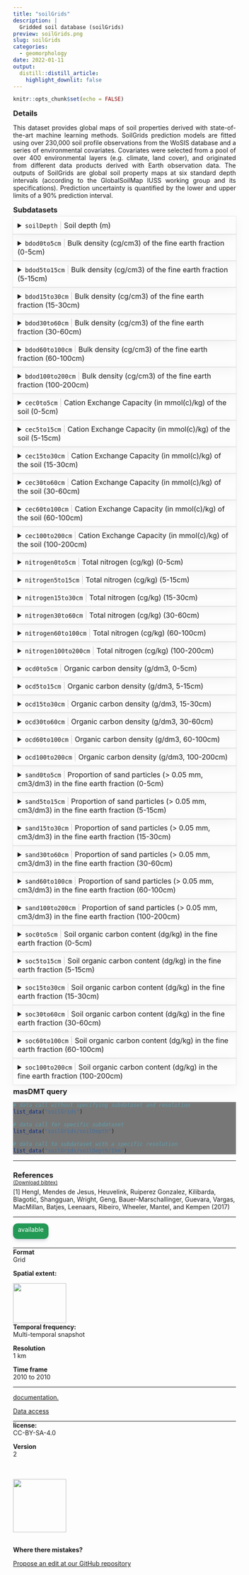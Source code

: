 ```yaml
---
title: "soilGrids"
description: |
  Gridded soil database (soilGrids) 
preview: soilGrids.png
slug: soilGrids
categories:
  - geomorphology
date: 2022-01-11
output:
  distill::distill_article:
    highlight_downlit: false
---
```

  
```r
knitr::opts_chunk$set(echo = FALSE)
```

<div style="width=80%;margin-top:0;margin-bottom:0;">
<h3 style="margin-top:5;margin-bottom:5;">Details</h3>
<p align="justify">
This dataset provides global maps of soil properties derived with state-of-the-art machine learning methods. SoilGrids prediction models are fitted using over 230,000 soil profile observations from the WoSIS database and a series of environmental covariates. Covariates were selected from a pool of over 400 environmental layers (e.g. climate, land cover), and originated from different data products derived with Earth observation data. The outputs of SoilGrids are global soil property maps at six standard depth intervals (according to the GlobalSoilMap IUSS working group and its specifications). Prediction uncertainty is quantified by the lower and upper limits of a 90% prediction interval.
</p>

<h3 style="margin-top:5;margin-bottom:5;">Subdatasets</h3>
<details style='cursor:pointer;border:none;box-shadow: rgba(0, 0, 0, 0.05) 0px 6px 24px 0px, rgba(0, 0, 0, 0.08) 0px 0px 0px 1px;padding:10px;margin:0;'>
<summary style="font-size:16px;">`soilDepth`<span style="color:#C8C8C8;"> | </span>Soil depth (m)</summary>
<hr style="margin-top:0;margin-bottom:20px;">
|content|description|
|-------|-----------|
|value_range|0...200|
</details>
<details style='cursor:pointer;border:none;box-shadow: rgba(0, 0, 0, 0.05) 0px 6px 24px 0px, rgba(0, 0, 0, 0.08) 0px 0px 0px 1px;padding:10px;margin:0;'>
<summary style="font-size:16px;">`bdod0to5cm`<span style="color:#C8C8C8;"> | </span>Bulk density (cg/cm3) of the fine earth fraction (0-5cm)</summary>
<hr style="margin-top:0;margin-bottom:20px;">
|content|description|
|-------|-----------|
|value_range|0...200|
</details>
<details style='cursor:pointer;border:none;box-shadow: rgba(0, 0, 0, 0.05) 0px 6px 24px 0px, rgba(0, 0, 0, 0.08) 0px 0px 0px 1px;padding:10px;margin:0;'>
<summary style="font-size:16px;">`bdod5to15cm`<span style="color:#C8C8C8;"> | </span>Bulk density (cg/cm3) of the fine earth fraction (5-15cm)</summary>
<hr style="margin-top:0;margin-bottom:20px;">
|content|description|
|-------|-----------|
|value_range|0...200|
</details>
<details style='cursor:pointer;border:none;box-shadow: rgba(0, 0, 0, 0.05) 0px 6px 24px 0px, rgba(0, 0, 0, 0.08) 0px 0px 0px 1px;padding:10px;margin:0;'>
<summary style="font-size:16px;">`bdod15to30cm`<span style="color:#C8C8C8;"> | </span>Bulk density (cg/cm3) of the fine earth fraction (15-30cm)</summary>
<hr style="margin-top:0;margin-bottom:20px;">
|content|description|
|-------|-----------|
|value_range|0...200|
</details>
<details style='cursor:pointer;border:none;box-shadow: rgba(0, 0, 0, 0.05) 0px 6px 24px 0px, rgba(0, 0, 0, 0.08) 0px 0px 0px 1px;padding:10px;margin:0;'>
<summary style="font-size:16px;">`bdod30to60cm`<span style="color:#C8C8C8;"> | </span>Bulk density (cg/cm3) of the fine earth fraction (30-60cm)</summary>
<hr style="margin-top:0;margin-bottom:20px;">
|content|description|
|-------|-----------|
|value_range|0...200|
</details>
<details style='cursor:pointer;border:none;box-shadow: rgba(0, 0, 0, 0.05) 0px 6px 24px 0px, rgba(0, 0, 0, 0.08) 0px 0px 0px 1px;padding:10px;margin:0;'>
<summary style="font-size:16px;">`bdod60to100cm`<span style="color:#C8C8C8;"> | </span>Bulk density (cg/cm3) of the fine earth fraction (60-100cm)</summary>
<hr style="margin-top:0;margin-bottom:20px;">
|content|description|
|-------|-----------|
|value_range|0...200|
</details>
<details style='cursor:pointer;border:none;box-shadow: rgba(0, 0, 0, 0.05) 0px 6px 24px 0px, rgba(0, 0, 0, 0.08) 0px 0px 0px 1px;padding:10px;margin:0;'>
<summary style="font-size:16px;">`bdod100to200cm`<span style="color:#C8C8C8;"> | </span>Bulk density (cg/cm3) of the fine earth fraction (100-200cm)</summary>
<hr style="margin-top:0;margin-bottom:20px;">
|content|description|
|-------|-----------|
|value_range|0...200|
</details>
<details style='cursor:pointer;border:none;box-shadow: rgba(0, 0, 0, 0.05) 0px 6px 24px 0px, rgba(0, 0, 0, 0.08) 0px 0px 0px 1px;padding:10px;margin:0;'>
<summary style="font-size:16px;">`cec0to5cm`<span style="color:#C8C8C8;"> | </span>Cation Exchange Capacity (in mmol(c)/kg) of the soil (0-5cm)</summary>
<hr style="margin-top:0;margin-bottom:20px;">
|content|description|
|-------|-----------|
|value_range|0...900|
</details>
<details style='cursor:pointer;border:none;box-shadow: rgba(0, 0, 0, 0.05) 0px 6px 24px 0px, rgba(0, 0, 0, 0.08) 0px 0px 0px 1px;padding:10px;margin:0;'>
<summary style="font-size:16px;">`cec5to15cm`<span style="color:#C8C8C8;"> | </span>Cation Exchange Capacity (in mmol(c)/kg) of the soil (5-15cm)</summary>
<hr style="margin-top:0;margin-bottom:20px;">
|content|description|
|-------|-----------|
|value_range|0...900|
</details>
<details style='cursor:pointer;border:none;box-shadow: rgba(0, 0, 0, 0.05) 0px 6px 24px 0px, rgba(0, 0, 0, 0.08) 0px 0px 0px 1px;padding:10px;margin:0;'>
<summary style="font-size:16px;">`cec15to30cm`<span style="color:#C8C8C8;"> | </span>Cation Exchange Capacity (in mmol(c)/kg) of the soil (15-30cm)</summary>
<hr style="margin-top:0;margin-bottom:20px;">
|content|description|
|-------|-----------|
|value_range|0...900|
</details>
<details style='cursor:pointer;border:none;box-shadow: rgba(0, 0, 0, 0.05) 0px 6px 24px 0px, rgba(0, 0, 0, 0.08) 0px 0px 0px 1px;padding:10px;margin:0;'>
<summary style="font-size:16px;">`cec30to60cm`<span style="color:#C8C8C8;"> | </span>Cation Exchange Capacity (in mmol(c)/kg) of the soil (30-60cm)</summary>
<hr style="margin-top:0;margin-bottom:20px;">
|content|description|
|-------|-----------|
|value_range|0...900|
</details>
<details style='cursor:pointer;border:none;box-shadow: rgba(0, 0, 0, 0.05) 0px 6px 24px 0px, rgba(0, 0, 0, 0.08) 0px 0px 0px 1px;padding:10px;margin:0;'>
<summary style="font-size:16px;">`cec60to100cm`<span style="color:#C8C8C8;"> | </span>Cation Exchange Capacity (in mmol(c)/kg) of the soil (60-100cm)</summary>
<hr style="margin-top:0;margin-bottom:20px;">
|content|description|
|-------|-----------|
|value_range|0...900|
</details>
<details style='cursor:pointer;border:none;box-shadow: rgba(0, 0, 0, 0.05) 0px 6px 24px 0px, rgba(0, 0, 0, 0.08) 0px 0px 0px 1px;padding:10px;margin:0;'>
<summary style="font-size:16px;">`cec100to200cm`<span style="color:#C8C8C8;"> | </span>Cation Exchange Capacity (in mmol(c)/kg) of the soil (100-200cm)</summary>
<hr style="margin-top:0;margin-bottom:20px;">
|content|description|
|-------|-----------|
|value_range|0...900|
</details>
<details style='cursor:pointer;border:none;box-shadow: rgba(0, 0, 0, 0.05) 0px 6px 24px 0px, rgba(0, 0, 0, 0.08) 0px 0px 0px 1px;padding:10px;margin:0;'>
<summary style="font-size:16px;">`nitrogen0to5cm`<span style="color:#C8C8C8;"> | </span>Total nitrogen (cg/kg) (0-5cm)</summary>
<hr style="margin-top:0;margin-bottom:20px;">
|content|description|
|-------|-----------|
|value_range|0...1300|
</details>
<details style='cursor:pointer;border:none;box-shadow: rgba(0, 0, 0, 0.05) 0px 6px 24px 0px, rgba(0, 0, 0, 0.08) 0px 0px 0px 1px;padding:10px;margin:0;'>
<summary style="font-size:16px;">`nitrogen5to15cm`<span style="color:#C8C8C8;"> | </span>Total nitrogen (cg/kg) (5-15cm)</summary>
<hr style="margin-top:0;margin-bottom:20px;">
|content|description|
|-------|-----------|
|value_range|0...1300|
</details>
<details style='cursor:pointer;border:none;box-shadow: rgba(0, 0, 0, 0.05) 0px 6px 24px 0px, rgba(0, 0, 0, 0.08) 0px 0px 0px 1px;padding:10px;margin:0;'>
<summary style="font-size:16px;">`nitrogen15to30cm`<span style="color:#C8C8C8;"> | </span>Total nitrogen (cg/kg) (15-30cm)</summary>
<hr style="margin-top:0;margin-bottom:20px;">
|content|description|
|-------|-----------|
|value_range|0...1300|
</details>
<details style='cursor:pointer;border:none;box-shadow: rgba(0, 0, 0, 0.05) 0px 6px 24px 0px, rgba(0, 0, 0, 0.08) 0px 0px 0px 1px;padding:10px;margin:0;'>
<summary style="font-size:16px;">`nitrogen30to60cm`<span style="color:#C8C8C8;"> | </span>Total nitrogen (cg/kg) (30-60cm)</summary>
<hr style="margin-top:0;margin-bottom:20px;">
|content|description|
|-------|-----------|
|value_range|0...1300|
</details>
<details style='cursor:pointer;border:none;box-shadow: rgba(0, 0, 0, 0.05) 0px 6px 24px 0px, rgba(0, 0, 0, 0.08) 0px 0px 0px 1px;padding:10px;margin:0;'>
<summary style="font-size:16px;">`nitrogen60to100cm`<span style="color:#C8C8C8;"> | </span>Total nitrogen (cg/kg) (60-100cm)</summary>
<hr style="margin-top:0;margin-bottom:20px;">
|content|description|
|-------|-----------|
|value_range|0...1300|
</details>
<details style='cursor:pointer;border:none;box-shadow: rgba(0, 0, 0, 0.05) 0px 6px 24px 0px, rgba(0, 0, 0, 0.08) 0px 0px 0px 1px;padding:10px;margin:0;'>
<summary style="font-size:16px;">`nitrogen100to200cm`<span style="color:#C8C8C8;"> | </span>Total nitrogen (cg/kg) (100-200cm)</summary>
<hr style="margin-top:0;margin-bottom:20px;">
|content|description|
|-------|-----------|
|value_range|0...1300|
</details>
<details style='cursor:pointer;border:none;box-shadow: rgba(0, 0, 0, 0.05) 0px 6px 24px 0px, rgba(0, 0, 0, 0.08) 0px 0px 0px 1px;padding:10px;margin:0;'>
<summary style="font-size:16px;">`ocd0to5cm`<span style="color:#C8C8C8;"> | </span>Organic carbon density (g/dm3, 0-5cm)</summary>
<hr style="margin-top:0;margin-bottom:20px;">
|content|description|
|-------|-----------|
|value_range|0...1300|
</details>
<details style='cursor:pointer;border:none;box-shadow: rgba(0, 0, 0, 0.05) 0px 6px 24px 0px, rgba(0, 0, 0, 0.08) 0px 0px 0px 1px;padding:10px;margin:0;'>
<summary style="font-size:16px;">`ocd5to15cm`<span style="color:#C8C8C8;"> | </span>Organic carbon density (g/dm3, 5-15cm)</summary>
<hr style="margin-top:0;margin-bottom:20px;">
|content|description|
|-------|-----------|
|value_range|0...1300|
</details>
<details style='cursor:pointer;border:none;box-shadow: rgba(0, 0, 0, 0.05) 0px 6px 24px 0px, rgba(0, 0, 0, 0.08) 0px 0px 0px 1px;padding:10px;margin:0;'>
<summary style="font-size:16px;">`ocd15to30cm`<span style="color:#C8C8C8;"> | </span>Organic carbon density (g/dm3, 15-30cm)</summary>
<hr style="margin-top:0;margin-bottom:20px;">
|content|description|
|-------|-----------|
|value_range|0...1300|
</details>
<details style='cursor:pointer;border:none;box-shadow: rgba(0, 0, 0, 0.05) 0px 6px 24px 0px, rgba(0, 0, 0, 0.08) 0px 0px 0px 1px;padding:10px;margin:0;'>
<summary style="font-size:16px;">`ocd30to60cm`<span style="color:#C8C8C8;"> | </span>Organic carbon density (g/dm3, 30-60cm)</summary>
<hr style="margin-top:0;margin-bottom:20px;">
|content|description|
|-------|-----------|
|value_range|0...1300|
</details>
<details style='cursor:pointer;border:none;box-shadow: rgba(0, 0, 0, 0.05) 0px 6px 24px 0px, rgba(0, 0, 0, 0.08) 0px 0px 0px 1px;padding:10px;margin:0;'>
<summary style="font-size:16px;">`ocd60to100cm`<span style="color:#C8C8C8;"> | </span>Organic carbon density (g/dm3, 60-100cm)</summary>
<hr style="margin-top:0;margin-bottom:20px;">
|content|description|
|-------|-----------|
|value_range|0...1300|
</details>
<details style='cursor:pointer;border:none;box-shadow: rgba(0, 0, 0, 0.05) 0px 6px 24px 0px, rgba(0, 0, 0, 0.08) 0px 0px 0px 1px;padding:10px;margin:0;'>
<summary style="font-size:16px;">`ocd100to200cm`<span style="color:#C8C8C8;"> | </span>Organic carbon density (g/dm3, 100-200cm)</summary>
<hr style="margin-top:0;margin-bottom:20px;">
|content|description|
|-------|-----------|
|value_range|0...1300|
</details>
<details style='cursor:pointer;border:none;box-shadow: rgba(0, 0, 0, 0.05) 0px 6px 24px 0px, rgba(0, 0, 0, 0.08) 0px 0px 0px 1px;padding:10px;margin:0;'>
<summary style="font-size:16px;">`sand0to5cm`<span style="color:#C8C8C8;"> | </span>Proportion of sand particles (> 0.05 mm, cm3/dm3) in the fine earth fraction (0-5cm)</summary>
<hr style="margin-top:0;margin-bottom:20px;">
|content|description|
|-------|-----------|
|value_range|0...1300|
</details>
<details style='cursor:pointer;border:none;box-shadow: rgba(0, 0, 0, 0.05) 0px 6px 24px 0px, rgba(0, 0, 0, 0.08) 0px 0px 0px 1px;padding:10px;margin:0;'>
<summary style="font-size:16px;">`sand5to15cm`<span style="color:#C8C8C8;"> | </span>Proportion of sand particles (> 0.05 mm, cm3/dm3) in the fine earth fraction (5-15cm)</summary>
<hr style="margin-top:0;margin-bottom:20px;">
|content|description|
|-------|-----------|
|value_range|0...1300|
</details>
<details style='cursor:pointer;border:none;box-shadow: rgba(0, 0, 0, 0.05) 0px 6px 24px 0px, rgba(0, 0, 0, 0.08) 0px 0px 0px 1px;padding:10px;margin:0;'>
<summary style="font-size:16px;">`sand15to30cm`<span style="color:#C8C8C8;"> | </span>Proportion of sand particles (> 0.05 mm, cm3/dm3) in the fine earth fraction (15-30cm)</summary>
<hr style="margin-top:0;margin-bottom:20px;">
|content|description|
|-------|-----------|
|value_range|0...1300|
</details>
<details style='cursor:pointer;border:none;box-shadow: rgba(0, 0, 0, 0.05) 0px 6px 24px 0px, rgba(0, 0, 0, 0.08) 0px 0px 0px 1px;padding:10px;margin:0;'>
<summary style="font-size:16px;">`sand30to60cm`<span style="color:#C8C8C8;"> | </span>Proportion of sand particles (> 0.05 mm, cm3/dm3) in the fine earth fraction (30-60cm)</summary>
<hr style="margin-top:0;margin-bottom:20px;">
|content|description|
|-------|-----------|
|value_range|0...1300|
</details>
<details style='cursor:pointer;border:none;box-shadow: rgba(0, 0, 0, 0.05) 0px 6px 24px 0px, rgba(0, 0, 0, 0.08) 0px 0px 0px 1px;padding:10px;margin:0;'>
<summary style="font-size:16px;">`sand60to100cm`<span style="color:#C8C8C8;"> | </span>Proportion of sand particles (> 0.05 mm, cm3/dm3) in the fine earth fraction (60-100cm)</summary>
<hr style="margin-top:0;margin-bottom:20px;">
|content|description|
|-------|-----------|
|value_range|0...1300|
</details>
<details style='cursor:pointer;border:none;box-shadow: rgba(0, 0, 0, 0.05) 0px 6px 24px 0px, rgba(0, 0, 0, 0.08) 0px 0px 0px 1px;padding:10px;margin:0;'>
<summary style="font-size:16px;">`sand100to200cm`<span style="color:#C8C8C8;"> | </span>Proportion of sand particles (> 0.05 mm, cm3/dm3) in the fine earth fraction (100-200cm)</summary>
<hr style="margin-top:0;margin-bottom:20px;">
|content|description|
|-------|-----------|
|value_range|0...1300|
</details>
<details style='cursor:pointer;border:none;box-shadow: rgba(0, 0, 0, 0.05) 0px 6px 24px 0px, rgba(0, 0, 0, 0.08) 0px 0px 0px 1px;padding:10px;margin:0;'>
<summary style="font-size:16px;">`soc0to5cm`<span style="color:#C8C8C8;"> | </span>Soil organic carbon content (dg/kg) in the fine earth fraction (0-5cm)</summary>
<hr style="margin-top:0;margin-bottom:20px;">
|content|description|
|-------|-----------|
|value_range|0...5000|
</details>
<details style='cursor:pointer;border:none;box-shadow: rgba(0, 0, 0, 0.05) 0px 6px 24px 0px, rgba(0, 0, 0, 0.08) 0px 0px 0px 1px;padding:10px;margin:0;'>
<summary style="font-size:16px;">`soc5to15cm`<span style="color:#C8C8C8;"> | </span>Soil organic carbon content (dg/kg) in the fine earth fraction (5-15cm)</summary>
<hr style="margin-top:0;margin-bottom:20px;">
|content|description|
|-------|-----------|
|value_range|0...5000|
</details>
<details style='cursor:pointer;border:none;box-shadow: rgba(0, 0, 0, 0.05) 0px 6px 24px 0px, rgba(0, 0, 0, 0.08) 0px 0px 0px 1px;padding:10px;margin:0;'>
<summary style="font-size:16px;">`soc15to30cm`<span style="color:#C8C8C8;"> | </span>Soil organic carbon content (dg/kg) in the fine earth fraction (15-30cm)</summary>
<hr style="margin-top:0;margin-bottom:20px;">
|content|description|
|-------|-----------|
|value_range|0...5000|
</details>
<details style='cursor:pointer;border:none;box-shadow: rgba(0, 0, 0, 0.05) 0px 6px 24px 0px, rgba(0, 0, 0, 0.08) 0px 0px 0px 1px;padding:10px;margin:0;'>
<summary style="font-size:16px;">`soc30to60cm`<span style="color:#C8C8C8;"> | </span>Soil organic carbon content (dg/kg) in the fine earth fraction (30-60cm)</summary>
<hr style="margin-top:0;margin-bottom:20px;">
|content|description|
|-------|-----------|
|value_range|0...5000|
</details>
<details style='cursor:pointer;border:none;box-shadow: rgba(0, 0, 0, 0.05) 0px 6px 24px 0px, rgba(0, 0, 0, 0.08) 0px 0px 0px 1px;padding:10px;margin:0;'>
<summary style="font-size:16px;">`soc60to100cm`<span style="color:#C8C8C8;"> | </span>Soil organic carbon content (dg/kg) in the fine earth fraction (60-100cm)</summary>
<hr style="margin-top:0;margin-bottom:20px;">
|content|description|
|-------|-----------|
|value_range|0...5000|
</details>
<details style='cursor:pointer;border:none;box-shadow: rgba(0, 0, 0, 0.05) 0px 6px 24px 0px, rgba(0, 0, 0, 0.08) 0px 0px 0px 1px;padding:10px;margin:0;'>
<summary style="font-size:16px;">`soc100to200cm`<span style="color:#C8C8C8;"> | </span>Soil organic carbon content (dg/kg) in the fine earth fraction (100-200cm)</summary>
<hr style="margin-top:0;margin-bottom:20px;">
|content|description|
|-------|-----------|
|value_range|0...5000|
</details>
<h3 style="margin-top:5;margin-bottom:5;">masDMT query</h3>
<div style="width=80%;margin-top:5;margin-bottom:5;background-color:#777777;">
```r
# data call without specifying subdataset and resolution
list_data("soilGrids")

# data call for specific subdataset 
list_data("soilGrids/soilDepth")

# data call to subdataset with a specific resolution
list_data("soilGrids/soilDepth/1km")
```
</div>
<hr style="margin-top:0;margin-bottom:0;">
<h3 style="margin-bottom:0;">References</h3>
<p style='margin-top:0;margin-bottom:5;'>
             <a target='_blank' href='https://github.com/macroecology-society/data-catalog/tree/main/_posts/soilGrids/soilGrids.bib' download='soilGrids/soilGrids.bibtex'><small>(Download bibtex)</small></a></p>
[1] Hengl, Mendes de Jesus, Heuvelink, Ruiperez Gonzalez, Kilibarda, Blagotić, Shangguan, Wright, Geng, Bauer-Marschallinger, Guevara, Vargas, MacMillan, Batjes, Leenaars, Ribeiro, Wheeler, Mantel, and Kempen (2017)
<hr>
</div>

<aside>
<p style="padding:5px;margin-top:0;margin-bottom:20px;border-radius:10px;text-align:center;background:#229954;color:#ffffff;height:25px;width:70px;box-shadow: rgba(9, 30, 66, 0.25) 0px 4px 8px -2px, rgba(9, 30, 66, 0.08) 0px 0px 0px 1px;">available</p>
<hr style="margin-top:0;margin-bottom:0;">
<p style="margin-top:0;margin-bottom:0;">**Format**</p>
<p style="margin-top:0;">Grid</p>
<p style="margin-top:0;">**Spatial extent:**</p>
<img src="soilGrids_extent.png" width=120, height=90>
<p style="margin-top:0;margin-bottom:0;">**Temporal frequency:**</p>
<p style="margin-top:0;">Multi-temporal snapshot</p>
<p style="margin-top:0;margin-bottom:0;">**Resolution**</p>
<p style="margin-top:0;">1 km</p>
<p style="margin-top:0;margin-bottom:0;">**Time frame**</p>
<p style="margin-top:0;">2010 to 2010</p>
<hr style="margin-top:0;margin-bottom:0;">
<p><p style='margin-top:0;margin-bottom:0;'><a style='margin:0;padding:0;' href='https://soilgrids.org/'>documentation.</a></p></p>
<p><p style='margin-top:0;margin-bottom:0;'><a style='margin:0;padding:0;' href='https://soilgrids.org/'>Data access</a></p></p>
<hr style="margin-top:0;margin-bottom:0;">
<p style="margin-top:0;margin-bottom:0;">**license:**</p>
<p style="margin-top:0;">CC-BY-SA-4.0</p>
<p style="margin-top:0;margin-bottom:0;">**Version**</p>
<p style="margin-top:0;">2</p>
<br>
<br>
<img src="https://raw.githubusercontent.com/macroecology-society/masDMT/master/docs/sidebar_credits.png" width="120;">
<br>
<br>
<p style="margin-bottom:0;padding:0;">**Where there  mistakes?**</p>
<p><a href='https://github.com/macroecology-society/data-catalog/tree/main/_posts/soilGrids/soilGrids.yml'>Propose an edit at our GitHub repository</a></p>
</aside>
